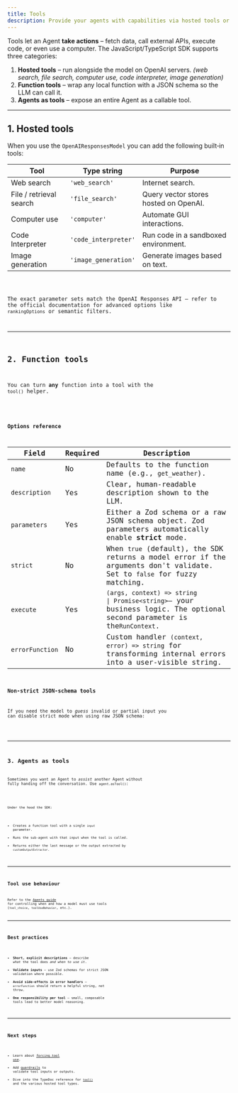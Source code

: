 ```yaml
---
title: Tools
description: Provide your agents with capabilities via hosted tools or custom function tools
---
```



Tools let an Agent **take actions** – fetch data, call external APIs, execute code, or even use a
computer. The JavaScript/TypeScript SDK supports three categories:

1. **Hosted tools** – run alongside the model on OpenAI servers. _(web search, file search, computer use, code interpreter, image generation)_
2. **Function tools** – wrap any local function with a JSON schema so the LLM can call it.
3. **Agents as tools** – expose an entire Agent as a callable tool.

---

## 1. Hosted tools

When you use the `OpenAIResponsesModel` you can add the following built‑in tools:

| Tool                    | Type string          | Purpose                               |
| ----------------------- | -------------------- | ------------------------------------- |
| Web search              | `'web_search'`       | Internet search.                      |
| File / retrieval search | `'file_search'`      | Query vector stores hosted on OpenAI. |
| Computer use            | `'computer'`         | Automate GUI interactions.            |
| Code Interpreter        | `'code_interpreter'` | Run code in a sandboxed environment.  |
| Image generation        | `'image_generation'` | Generate images based on text.        |

<Code lang="typescript" code={toolsHostedToolsExample} title="Hosted tools" />

The exact parameter sets match the OpenAI Responses API – refer to the official documentation
for advanced options like `rankingOptions` or semantic filters.

---

## 2. Function tools

You can turn **any** function into a tool with the `tool()` helper.

<Code
  lang="typescript"
  code={toolsFunctionExample}
  title="Function tool with Zod parameters"
/>

### Options reference

| Field           | Required | Description                                                                                                                                                                                                          |
| --------------- | -------- | -------------------------------------------------------------------------------------------------------------------------------------------------------------------------------------------------------------------- |
| `name`          | No       | Defaults to the function name (e.g., `get_weather`).                                                                                                                                                                 |
| `description`   | Yes      | Clear, human-readable description shown to the LLM.                                                                                                                                                                  |
| `parameters`    | Yes      | Either a Zod schema or a raw JSON schema object. Zod parameters automatically enable **strict** mode.                                                                                                                |
| `strict`        | No       | When `true` (default), the SDK returns a model error if the arguments don't validate. Set to `false` for fuzzy matching.                                                                                             |
| `execute`       | Yes      | `(args, context) => string                                                                                               \| Promise<string>`– your business logic. The optional second parameter is the`RunContext`. |
| `errorFunction` | No       | Custom handler `(context, error) => string` for transforming internal errors into a user-visible string.                                                                                                             |

### Non‑strict JSON‑schema tools

If you need the model to _guess_ invalid or partial input you can disable strict mode when using
raw JSON schema:

<Code
  lang="typescript"
  code={nonStrictSchemaTools}
  title="Non-strict JSON schema tools"
/>

---

## 3. Agents as tools

Sometimes you want an Agent to _assist_ another Agent without fully handing off the
conversation. Use `agent.asTool()`:

<Code lang="typescript" code={agentsAsToolsExample} title="Agents as tools" />

Under the hood the SDK:

- Creates a function tool with a single `input` parameter.
- Runs the sub‑agent with that input when the tool is called.
- Returns either the last message or the output extracted by `customOutputExtractor`.

---

## Tool use behaviour

Refer to the [Agents guide](/openai-agents-js/guides/agents#forcing-tool-use) for controlling when and how a model
must use tools (`tool_choice`, `toolUseBehavior`, etc.).

---

## Best practices

- **Short, explicit descriptions** – describe _what_ the tool does _and when to use it_.
- **Validate inputs** – use Zod schemas for strict JSON validation where possible.
- **Avoid side‑effects in error handlers** – `errorFunction` should return a helpful string, not throw.
- **One responsibility per tool** – small, composable tools lead to better model reasoning.

---

## Next steps

- Learn about [forcing tool use](/openai-agents-js/guides/agents#forcing-tool-use).
- Add [guardrails](/openai-agents-js/guides/guardrails) to validate tool inputs or outputs.
- Dive into the TypeDoc reference for [`tool()`](/openai-agents-js/openai/agents/functions/tool) and the various hosted tool types.
